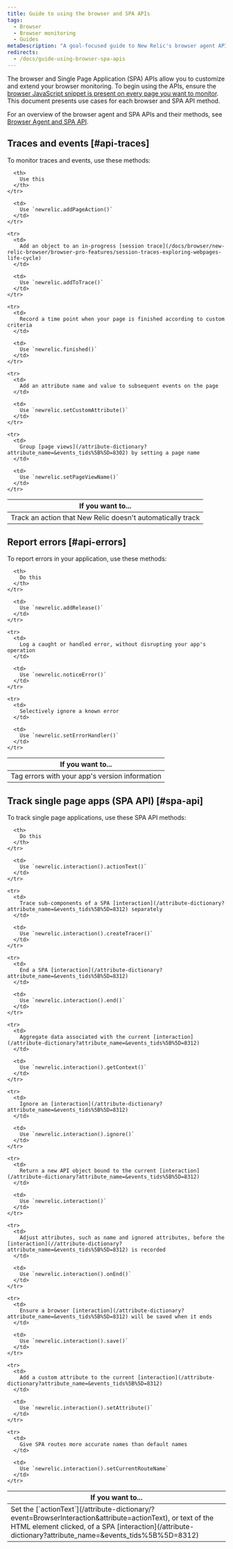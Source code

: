```yaml
---
title: Guide to using the browser and SPA APIs
tags:
  - Browser
  - Browser monitoring
  - Guides
metaDescription: "A goal-focused guide to New Relic's browser agent API and SPA API, with links to relevant sections of the methods."
redirects:
  - /docs/guide-using-browser-spa-apis
---
```


The browser and Single Page Application (SPA) APIs allow you to customize and extend your browser monitoring. To begin using the APIs, ensure the [browser JavaScript snippet is present on every page you want to monitor](/docs/browser/new-relic-browser/installation/install-new-relic-browser-agent). This document presents use cases for each browser and SPA API method.

For an overview of the browser agent and SPA APIs and their methods, see [Browser Agent and SPA API](/docs/browser/new-relic-browser/browser-agent-spa-api).

## Traces and events [#api-traces]

To monitor traces and events, use these methods:

<table>
  <thead>
    <tr>
      <th style={{ width: "350px" }}>
        If you want to...
      </th>

      <th>
        Use this
      </th>
    </tr>
  </thead>

  <tbody>
    <tr>
      <td>
        Track an action that New Relic doesn't automatically track
      </td>

      <td>
        Use `newrelic.addPageAction()`
      </td>
    </tr>

    <tr>
      <td>
        Add an object to an in-progress [session trace](/docs/browser/new-relic-browser/browser-pro-features/session-traces-exploring-webpages-life-cycle)
      </td>

      <td>
        Use `newrelic.addToTrace()`
      </td>
    </tr>

    <tr>
      <td>
        Record a time point when your page is finished according to custom criteria
      </td>

      <td>
        Use `newrelic.finished()`
      </td>
    </tr>

    <tr>
      <td>
        Add an attribute name and value to subsequent events on the page
      </td>

      <td>
        Use `newrelic.setCustomAttribute()`
      </td>
    </tr>

    <tr>
      <td>
        Group [page views](/attribute-dictionary?attribute_name=&events_tids%5B%5D=8302) by setting a page name
      </td>

      <td>
        Use `newrelic.setPageViewName()`
      </td>
    </tr>
  </tbody>
</table>

## Report errors [#api-errors]

To report errors in your application, use these methods:

<table>
  <thead>
    <tr>
      <th style={{ width: "350" }}>
        If you want to...
      </th>

      <th>
        Do this
      </th>
    </tr>
  </thead>

  <tbody>
    <tr>
      <td>
        Tag errors with your app's version information
      </td>

      <td>
        Use `newrelic.addRelease()`
      </td>
    </tr>

    <tr>
      <td>
        Log a caught or handled error, without disrupting your app's operation
      </td>

      <td>
        Use `newrelic.noticeError()`
      </td>
    </tr>

    <tr>
      <td>
        Selectively ignore a known error
      </td>

      <td>
        Use `newrelic.setErrorHandler()`
      </td>
    </tr>
  </tbody>
</table>

## Track single page apps (SPA API) [#spa-api]

To track single page applications, use these SPA API methods:

<table>
  <thead>
    <tr>
      <th style={{ width: "350px" }}>
        If you want to...
      </th>

      <th>
        Do this
      </th>
    </tr>
  </thead>

  <tbody>
    <tr>
      <td>
        Set the [`actionText`](/attribute-dictionary/?event=BrowserInteraction&attribute=actionText), or text of the HTML element clicked, of a SPA [interaction](/attribute-dictionary?attribute_name=&events_tids%5B%5D=8312)
      </td>

      <td>
        Use `newrelic.interaction().actionText()`
      </td>
    </tr>

    <tr>
      <td>
        Trace sub-components of a SPA [interaction](/attribute-dictionary?attribute_name=&events_tids%5B%5D=8312) separately
      </td>

      <td>
        Use `newrelic.interaction().createTracer()`
      </td>
    </tr>

    <tr>
      <td>
        End a SPA [interaction](/attribute-dictionary?attribute_name=&events_tids%5B%5D=8312)
      </td>

      <td>
        Use `newrelic.interaction().end()`
      </td>
    </tr>

    <tr>
      <td>
        Aggregate data associated with the current [interaction](/attribute-dictionary?attribute_name=&events_tids%5B%5D=8312)
      </td>

      <td>
        Use `newrelic.interaction().getContext()`
      </td>
    </tr>

    <tr>
      <td>
        Ignore an [interaction](/attribute-dictionary?attribute_name=&events_tids%5B%5D=8312)
      </td>

      <td>
        Use `newrelic.interaction().ignore()`
      </td>
    </tr>

    <tr>
      <td>
        Return a new API object bound to the current [interaction](/attribute-dictionary?attribute_name=&events_tids%5B%5D=8312)
      </td>

      <td>
        Use `newrelic.interaction()`
      </td>
    </tr>

    <tr>
      <td>
        Adjust attributes, such as name and ignored attributes, before the [interaction](//attribute-dictionary?attribute_name=&events_tids%5B%5D=8312) is recorded
      </td>

      <td>
        Use `newrelic.interaction().onEnd()`
      </td>
    </tr>

    <tr>
      <td>
        Ensure a browser [interaction](/attribute-dictionary?attribute_name=&events_tids%5B%5D=8312) will be saved when it ends
      </td>

      <td>
        Use `newrelic.interaction().save()`
      </td>
    </tr>

    <tr>
      <td>
        Add a custom attribute to the current [interaction](/attribute-dictionary?attribute_name=&events_tids%5B%5D=8312)
      </td>

      <td>
        Use `newrelic.interaction().setAttribute()`
      </td>
    </tr>

    <tr>
      <td>
        Give SPA routes more accurate names than default names
      </td>

      <td>
        Use `newrelic.interaction().setCurrentRouteName`
      </td>
    </tr>
  </tbody>
</table>
